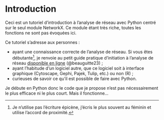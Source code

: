 # Introduction {.unnumbered}

Ceci est un tutoriel d'introduction à l'analyse de réseau avec Python centré sur le seul module NetworkX. Ce module étant très riche, toutes les fonctions ne sont pas évoquées ici. 

Ce tutoriel s'adresse aux personnes :

- ayant une connaissance correcte de l'analyse de réseau. Si vous êtes débutante[^1], je renvoie au petit guide pratique d'initiation à l'analyse de réseau [disponible en ligne](https://beauguitte.github.io/analyse-de-reseau-en-shs/) (@beauguitte23) ;
- ayant l'habitude d'un logiciel autre, que ce logiciel soit à interface graphique (Cytoscape, Gephi, Pajek, Tulip, etc.) ou non (R) ;
- curieuses de savoir ce qu'il est possible de faire avec Python.

Je débute en Python donc le code que je propose n'est pas nécessairement le plus efficace ni le plus court. Mais il fonctionne...


[^1]: Je n'utilise pas l'écriture épicène, j'écris le plus souvent au féminin et utilise l'accord de proximité.
